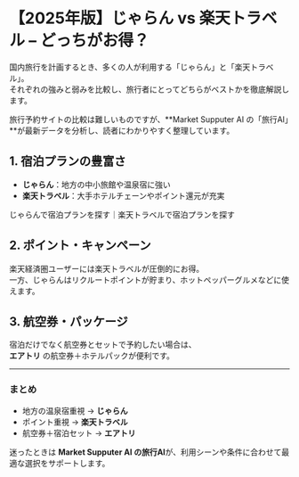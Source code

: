 # 【2025年版】じゃらん vs 楽天トラベル – どっちがお得？

国内旅行を計画するとき、多くの人が利用する「じゃらん」と「楽天トラベル」。  
それぞれの強みと弱みを比較し、旅行者にとってどちらがベストかを徹底解説します。  

旅行予約サイトの比較は難しいものですが、**Market Supputer AI の「旅行AI」**が最新データを分析し、読者にわかりやすく整理しています。  

## 1. 宿泊プランの豊富さ
- **じゃらん**：地方の中小旅館や温泉宿に強い  
- **楽天トラベル**：大手ホテルチェーンやポイント還元が充実  

<AffiliateLink id="jalan">じゃらんで宿泊プランを探す</AffiliateLink>｜<AffiliateLink id="rakuten-travel">楽天トラベルで宿泊プランを探す</AffiliateLink>  

## 2. ポイント・キャンペーン
楽天経済圏ユーザーには楽天トラベルが圧倒的にお得。  
一方、じゃらんはリクルートポイントが貯まり、ホットペッパーグルメなどに使えます。  

## 3. 航空券・パッケージ
宿泊だけでなく航空券とセットで予約したい場合は、  
**<AffiliateLink id="airtrip">エアトリ</AffiliateLink>** の航空券＋ホテルパックが便利です。  

---

### まとめ
- 地方の温泉宿重視 → **じゃらん**  
- ポイント重視 → **楽天トラベル**  
- 航空券＋宿泊セット → **エアトリ**  

迷ったときは **Market Supputer AI の旅行AI**が、利用シーンや条件に合わせて最適な選択をサポートします。  
